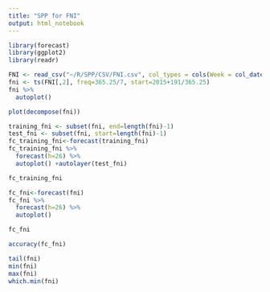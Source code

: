 ```yaml
---
title: "SPP for FNI"
output: html_notebook
---
```


```r
library(forecast)
library(ggplot2)
library(readr)
```

```r
FNI <- read_csv("~/R/SPP/CSV/FNI.csv", col_types = cols(Week = col_date(format = "%Y-%m-%d")))
fni <- ts(FNI[,2], freq=365.25/7, start=2015+191/365.25)
fni %>%
  autoplot()
```

```r
plot(decompose(fni))
```

```r
training_fni <- subset(fni, end=length(fni)-1)
test_fni <- subset(fni, start=length(fni)-1)
fc_training_fni<-forecast(training_fni)
fc_training_fni %>%
  forecast(h=26) %>%
  autoplot() +autolayer(test_fni)
```

```r
fc_training_fni
```

```r
fc_fni<-forecast(fni)
fc_fni %>%
  forecast(h=26) %>%
  autoplot()
```

```r
fc_fni
```

```r
accuracy(fc_fni)
```

```r
tail(fni)
min(fni)
max(fni)
which.min(fni)
```